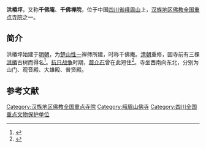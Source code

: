 {{msg:四川省文物保護單位
|名稱 = 峨眉山古建築群（含清音閣、洪椿坪、伏虎寺、報國寺、萬年寺）
|編號 = 35
|圖片 = 洪椿坪.jpg
|級別 = S6
|分類 = 
|時代 = [[宋代|宋代]]、[[明代|明代]]、[[清代|清代]]
|地点 = [[四川省|四川省]][[樂山市|樂山市]][[峨眉山市|峨眉山市]]
|坐標 =
|登錄 = 2002年12月27日
}}
{{msg:四川省文物保護單位
|名稱 = 峨眉山古建築群
|編號 = 合并-43
|圖片 = Emei Shan Hongchunping 2014.04.26 12-22-27.jpg
|級別 = 106
|分類 = 古建筑
|時代 = 明至清
|地点 = [[四川省|四川省]][[峨眉山市|峨眉山市]]
|坐標 = {{coord|29|33|16|N|103|23|02|E|scale:10000|display=title}}
|登錄 = 2006年5月25日
}}
'''洪椿坪'''，又称'''千佛庵'''、'''千佛禅院'''，位于中国[[四川省|四川省]][[峨眉山|峨眉山]]上，[[汉族地区佛教全国重点寺院|汉族地区佛教全国重点寺院]]之一。

== 简介 ==
洪椿坪始建于[[明朝|明朝]]，为[[楚山性一|楚山性一]]禅师所建，时称千佛庵。[[清朝|清朝]]重修，因寺前有三棵[[洪椿|洪椿]]古树而得名<ref>{{Cite web |url=http://travel.sina.com.cn/china/2009-09-21/1202108007.shtml |title=一山览尽巴蜀千秋 峨眉山游记 |access-date=2009-12-26 |archive-date=2020-11-11 |archive-url=https://web.archive.org/web/20201111024150/http://travel.sina.com.cn/china/2009-09-21/1202108007.shtml |dead-url=no }}</ref>。[[抗日战争|抗日战争]]时期，[[蒋介石|蒋介石]]曾在此短住<ref>{{Cite web |url=http://travel.sina.com.cn/china/2008-08-11/092513559.shtml |title=峨眉山：洪椿坪 |access-date=2009-12-26 |archive-date=2019-09-10 |archive-url=https://web.archive.org/web/20190910163010/http://travel.sina.com.cn/china/2008-08-11/092513559.shtml |dead-url=no }}</ref>。寺坐西南向东北，分别为山门、观音殿、大雄殿、普贤殿。

{{Gallery
|width = 300
|height = 
|lines = 1
|File:Emei Shan Hongchunping 2014.04.26 12-14-43.jpg|牌坊
|File:Emei Shan Hongchunping 2014.04.26 12-21-39.jpg|山门
|File:Emei Shan Hongchunping 2014.04.26 12-23-31.jpg|千佛楼
|File:Emei Shan Hongchunping 2014.04.26 12-24-55.jpg|大雄宝殿
|File:Emei Shan Hongchunping 2014.04.26 12-26-25.jpg|普贤殿
|File:Emei Shan Hongchunping 2014.04.26 12-26-56.jpg|普贤殿
|File:Emei Shan Hongchunping 2014.04.26 12-29-01.jpg|影壁
|File:Emei Shan Hongchunping 2014.04.26 12-26-09.jpg|
}}
==参考文献==
{{commonscat|Hongchunping}}
{{reflist}}

{{China-buddhism-temple}}
{{四川全国重点文物保护单位}}

{{DEFAULTSORT:H}}
[[Category:汉族地区佛教全国重点寺院|Category:汉族地区佛教全国重点寺院]]
[[Category:峨眉山佛寺|Category:峨眉山佛寺]]
[[Category:四川全国重点文物保护单位|Category:四川全国重点文物保护单位]]